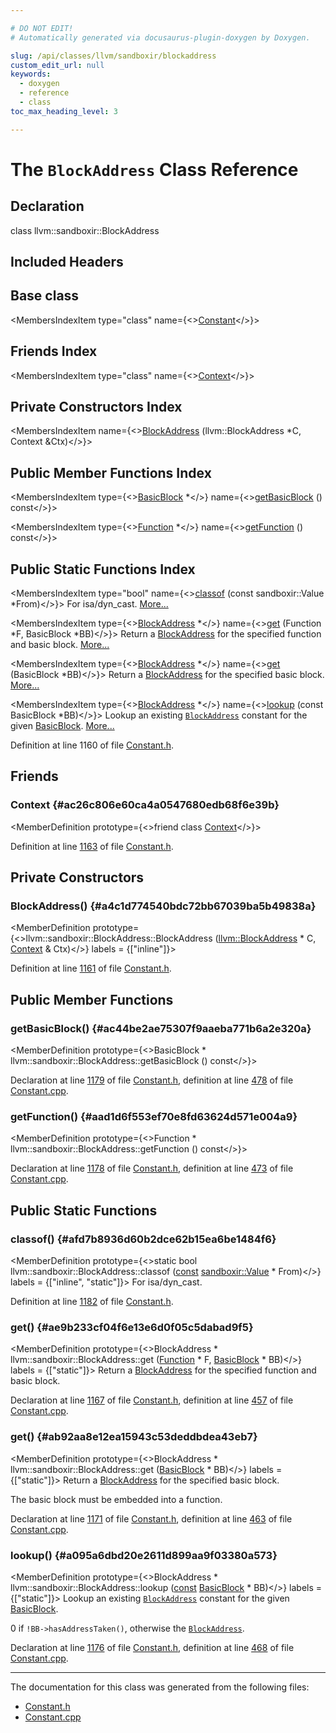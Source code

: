 ```yaml
---

# DO NOT EDIT!
# Automatically generated via docusaurus-plugin-doxygen by Doxygen.

slug: /api/classes/llvm/sandboxir/blockaddress
custom_edit_url: null
keywords:
  - doxygen
  - reference
  - class
toc_max_heading_level: 3

---
```





# The `BlockAddress` Class Reference

<DoxygenPage pluginConfig={pluginConfig}>



## Declaration

<CodeBlock>class llvm::sandboxir::BlockAddress</CodeBlock>

## Included Headers

<IncludesList>
<IncludesListItem
  filePath="llvm/SandboxIR/Constant.h"
  permalink="/docs/api/files/include/include/llvm/include/llvm/sandboxir/constant-h"
  isLocal="true" />
</IncludesList>

## Base class

<MembersIndex>

<MembersIndexItem
  type="class"
  name={<><a href="/docs/api/classes/llvm/sandboxir/constant">Constant</a></>}>
</MembersIndexItem>

</MembersIndex>

## Friends Index

<MembersIndex>

<MembersIndexItem
  type="class"
  name={<><a href="#ac26c806e60ca4a0547680edb68f6e39b">Context</a></>}>
</MembersIndexItem>

</MembersIndex>

## Private Constructors Index

<MembersIndex>

<MembersIndexItem
  name={<><a href="#a4c1d774540bdc72bb67039ba5b49838a">BlockAddress</a> (llvm::BlockAddress &#42;C, Context &amp;Ctx)</>}>
</MembersIndexItem>

</MembersIndex>

## Public Member Functions Index

<MembersIndex>

<MembersIndexItem
  type={<><a href="/docs/api/classes/llvm/basicblock">BasicBlock</a> &#42;</>}
  name={<><a href="#ac44be2ae75307f9aaeba771b6a2e320a">getBasicBlock</a> () const</>}>
</MembersIndexItem>

<MembersIndexItem
  type={<><a href="/docs/api/classes/llvm/sandboxir/function">Function</a> &#42;</>}
  name={<><a href="#aad1d6f553ef70e8fd63624d571e004a9">getFunction</a> () const</>}>
</MembersIndexItem>

</MembersIndex>

## Public Static Functions Index

<MembersIndex>

<MembersIndexItem
  type="bool"
  name={<><a href="#afd7b8936d60b2dce62b15ea6be1484f6">classof</a> (const sandboxir::Value &#42;From)</>}>
For isa/dyn&#95;cast. <a href="#afd7b8936d60b2dce62b15ea6be1484f6">More...</a>
</MembersIndexItem>

<MembersIndexItem
  type={<><a href="/docs/api/classes/llvm/sandboxir/blockaddress">BlockAddress</a> &#42;</>}
  name={<><a href="#ae9b233cf04f6e13e6d0f05c5dabad9f5">get</a> (Function &#42;F, BasicBlock &#42;BB)</>}>
Return a <a href="/docs/api/classes/llvm/sandboxir/blockaddress">BlockAddress</a> for the specified function and basic block. <a href="#ae9b233cf04f6e13e6d0f05c5dabad9f5">More...</a>
</MembersIndexItem>

<MembersIndexItem
  type={<><a href="/docs/api/classes/llvm/sandboxir/blockaddress">BlockAddress</a> &#42;</>}
  name={<><a href="#ab92aa8e12ea15943c53deddbdea43eb7">get</a> (BasicBlock &#42;BB)</>}>
Return a <a href="/docs/api/classes/llvm/sandboxir/blockaddress">BlockAddress</a> for the specified basic block. <a href="#ab92aa8e12ea15943c53deddbdea43eb7">More...</a>
</MembersIndexItem>

<MembersIndexItem
  type={<><a href="/docs/api/classes/llvm/sandboxir/blockaddress">BlockAddress</a> &#42;</>}
  name={<><a href="#a095a6dbd20e2611d899aa9f03380a573">lookup</a> (const BasicBlock &#42;BB)</>}>
Lookup an existing <code><a href="/docs/api/classes/llvm/sandboxir/blockaddress">BlockAddress</a></code> constant for the given <a href="/docs/api/classes/llvm/basicblock">BasicBlock</a>. <a href="#a095a6dbd20e2611d899aa9f03380a573">More...</a>
</MembersIndexItem>

</MembersIndex>


Definition at line 1160 of file <a href="/docs/api/files/include/include/llvm/include/llvm/sandboxir/constant-h">Constant.h</a>.

<SectionDefinition>

## Friends

### Context {#ac26c806e60ca4a0547680edb68f6e39b}

<MemberDefinition
  prototype={<>friend class <a href="/docs/api/classes/llvm/sandboxir/context">Context</a></>}>

Definition at line <a href="/docs/api/files/include/include/llvm/include/llvm/sandboxir/constant-h/#l01163">1163</a> of file <a href="/docs/api/files/include/include/llvm/include/llvm/sandboxir/constant-h">Constant.h</a>.
</MemberDefinition>

</SectionDefinition>

<SectionDefinition>

## Private Constructors

### BlockAddress() {#a4c1d774540bdc72bb67039ba5b49838a}

<MemberDefinition
  prototype={<>llvm::sandboxir::BlockAddress::BlockAddress (<a href="/docs/api/classes/llvm/blockaddress">llvm::BlockAddress</a> &#42; C, <a href="/docs/api/classes/llvm/sandboxir/context">Context</a> &amp; Ctx)</>}
  labels = {["inline"]}>

Definition at line <a href="/docs/api/files/include/include/llvm/include/llvm/sandboxir/constant-h/#l01161">1161</a> of file <a href="/docs/api/files/include/include/llvm/include/llvm/sandboxir/constant-h">Constant.h</a>.
</MemberDefinition>

</SectionDefinition>

<SectionDefinition>

## Public Member Functions

### getBasicBlock() {#ac44be2ae75307f9aaeba771b6a2e320a}

<MemberDefinition
  prototype={<>BasicBlock &#42; llvm::sandboxir::BlockAddress::getBasicBlock () const</>}>

Declaration at line <a href="/docs/api/files/include/include/llvm/include/llvm/sandboxir/constant-h/#l01179">1179</a> of file <a href="/docs/api/files/include/include/llvm/include/llvm/sandboxir/constant-h">Constant.h</a>, definition at line <a href="/docs/api/files/lib/lib/sandboxir/constant-cpp/#l00478">478</a> of file <a href="/docs/api/files/lib/lib/sandboxir/constant-cpp">Constant.cpp</a>.
</MemberDefinition>

### getFunction() {#aad1d6f553ef70e8fd63624d571e004a9}

<MemberDefinition
  prototype={<>Function &#42; llvm::sandboxir::BlockAddress::getFunction () const</>}>

Declaration at line <a href="/docs/api/files/include/include/llvm/include/llvm/sandboxir/constant-h/#l01178">1178</a> of file <a href="/docs/api/files/include/include/llvm/include/llvm/sandboxir/constant-h">Constant.h</a>, definition at line <a href="/docs/api/files/lib/lib/sandboxir/constant-cpp/#l00473">473</a> of file <a href="/docs/api/files/lib/lib/sandboxir/constant-cpp">Constant.cpp</a>.
</MemberDefinition>

</SectionDefinition>

<SectionDefinition>

## Public Static Functions

### classof() {#afd7b8936d60b2dce62b15ea6be1484f6}

<MemberDefinition
  prototype={<>static bool llvm::sandboxir::BlockAddress::classof (<a href="/docs/api/files/lib/lib/target/lib/target/aarch64/aarch64promoteconstant-cpp/#a90f8350fecae261c25be85d38b451bff">const</a> <a href="/docs/api/classes/llvm/sandboxir/value">sandboxir::Value</a> &#42; From)</>}
  labels = {["inline", "static"]}>
For isa/dyn&#95;cast.

Definition at line <a href="/docs/api/files/include/include/llvm/include/llvm/sandboxir/constant-h/#l01182">1182</a> of file <a href="/docs/api/files/include/include/llvm/include/llvm/sandboxir/constant-h">Constant.h</a>.
</MemberDefinition>

### get() {#ae9b233cf04f6e13e6d0f05c5dabad9f5}

<MemberDefinition
  prototype={<>BlockAddress &#42; llvm::sandboxir::BlockAddress::get (<a href="/docs/api/classes/llvm/sandboxir/function">Function</a> &#42; F, <a href="/docs/api/classes/llvm/basicblock">BasicBlock</a> &#42; BB)</>}
  labels = {["static"]}>
Return a <a href="/docs/api/classes/llvm/sandboxir/blockaddress">BlockAddress</a> for the specified function and basic block.

Declaration at line <a href="/docs/api/files/include/include/llvm/include/llvm/sandboxir/constant-h/#l01167">1167</a> of file <a href="/docs/api/files/include/include/llvm/include/llvm/sandboxir/constant-h">Constant.h</a>, definition at line <a href="/docs/api/files/lib/lib/sandboxir/constant-cpp/#l00457">457</a> of file <a href="/docs/api/files/lib/lib/sandboxir/constant-cpp">Constant.cpp</a>.
</MemberDefinition>

### get() {#ab92aa8e12ea15943c53deddbdea43eb7}

<MemberDefinition
  prototype={<>BlockAddress &#42; llvm::sandboxir::BlockAddress::get (<a href="/docs/api/classes/llvm/basicblock">BasicBlock</a> &#42; BB)</>}
  labels = {["static"]}>
Return a <a href="/docs/api/classes/llvm/sandboxir/blockaddress">BlockAddress</a> for the specified basic block.

The basic block must be embedded into a function.

Declaration at line <a href="/docs/api/files/include/include/llvm/include/llvm/sandboxir/constant-h/#l01171">1171</a> of file <a href="/docs/api/files/include/include/llvm/include/llvm/sandboxir/constant-h">Constant.h</a>, definition at line <a href="/docs/api/files/lib/lib/sandboxir/constant-cpp/#l00463">463</a> of file <a href="/docs/api/files/lib/lib/sandboxir/constant-cpp">Constant.cpp</a>.
</MemberDefinition>

### lookup() {#a095a6dbd20e2611d899aa9f03380a573}

<MemberDefinition
  prototype={<>BlockAddress &#42; llvm::sandboxir::BlockAddress::lookup (<a href="/docs/api/files/lib/lib/target/lib/target/aarch64/aarch64promoteconstant-cpp/#a90f8350fecae261c25be85d38b451bff">const</a> <a href="/docs/api/classes/llvm/basicblock">BasicBlock</a> &#42; BB)</>}
  labels = {["static"]}>
Lookup an existing <code><a href="/docs/api/classes/llvm/sandboxir/blockaddress">BlockAddress</a></code> constant for the given <a href="/docs/api/classes/llvm/basicblock">BasicBlock</a>.

<SectionUser title="Returns">
0 if <code>!BB-&gt;hasAddressTaken()</code>, otherwise the <code><a href="/docs/api/classes/llvm/sandboxir/blockaddress">BlockAddress</a></code>.
</SectionUser>

Declaration at line <a href="/docs/api/files/include/include/llvm/include/llvm/sandboxir/constant-h/#l01176">1176</a> of file <a href="/docs/api/files/include/include/llvm/include/llvm/sandboxir/constant-h">Constant.h</a>, definition at line <a href="/docs/api/files/lib/lib/sandboxir/constant-cpp/#l00468">468</a> of file <a href="/docs/api/files/lib/lib/sandboxir/constant-cpp">Constant.cpp</a>.
</MemberDefinition>

</SectionDefinition>

<hr/>

The documentation for this class was generated from the following files:

<ul>
<li><a href="/docs/api/files/include/include/llvm/include/llvm/sandboxir/constant-h">Constant.h</a></li>
<li><a href="/docs/api/files/lib/lib/sandboxir/constant-cpp">Constant.cpp</a></li>
</ul>

</DoxygenPage>
